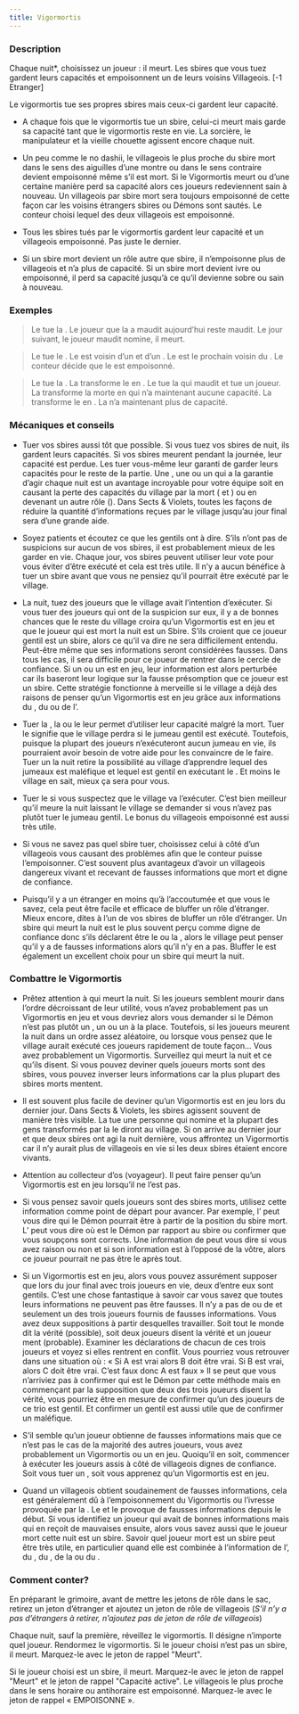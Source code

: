 ```yaml
---
title: Vigormortis
---
```



<Role VIGORMORTIS header />

### Description

Chaque nuit*, choisissez un joueur : il meurt. Les sbires que vous tuez gardent leurs capacités et empoisonnent un de leurs voisins Villageois. [-1 Etranger]

Le vigormortis tue ses propres sbires mais ceux-ci gardent leur capacité.

-   A chaque fois que le vigormortis tue un sbire, celui-ci meurt mais garde sa capacité tant que le vigormortis reste en vie. La sorcière, le manipulateur et la vieille chouette agissent encore chaque nuit.

-   Un peu comme le no dashii, le villageois le plus proche du sbire mort dans le sens des aiguilles d’une montre ou dans le sens contraire devient empoisonné même s’il est mort. Si le Vigormortis meurt ou d’une certaine manière perd sa capacité alors ces joueurs redeviennent sain à nouveau. Un villageois par sbire mort sera toujours empoisonné de cette façon car les voisins étrangers sbires ou Démons sont sautés. Le conteur choisi lequel des deux villageois est empoisonné.

-   Tous les sbires tués par le vigormortis gardent leur capacité et un villageois empoisonné. Pas juste le dernier.

-   Si un sbire mort devient un rôle autre que sbire, il n’empoisonne plus de villageois et n’a plus de capacité. Si un sbire mort devient ivre ou empoisonné, il perd sa capacité jusqu’à ce qu’il devienne sobre ou sain à nouveau.

### Exemples  

> Le <Role VIGORMORTIS /> tue la <Role SORCIERE />. Le joueur que la <Role SORCIERE /> a maudit aujourd’hui reste maudit. Le jour suivant, le joueur maudit nomine, il meurt.

> Le <Role VIGORMORTIS /> tue le <Role JUMEAU_MALEFIQUE />. Le <Role JUMEAU_MALEFIQUE /> est voisin d’un <Role MALADROIT /> et d’un <Role FLEURISTE />. Le <Role SAGE /> est le prochain voisin du <Role MALADROIT />. Le conteur décide que le <Role SAGE /> est empoisonné.

> Le <Role VIGORMORTIS /> tue la <Role VIEILLE_CHOUETTE />. La <Role VIEILLE_CHOUETTE /> transforme le <Role SAVANT /> en <Role SORCIERE />. Le <Role VIGORMORTIS /> tue la <Role SORCIERE /> qui maudit et tue un joueur. La <Role VIEILLE_CHOUETTE /> transforme la <Role SORCIERE /> morte en <Role ORACLE /> qui n’a maintenant aucune capacité. La <Role VIEILLE_CHOUETTE /> transforme le <Role VIGORMORTIS /> en <Role VORTOX />. La <Role VIEILLE_CHOUETTE /> n’a maintenant plus de capacité.

### Mécaniques et conseils

- Tuer vos sbires aussi tôt que possible. Si vous tuez vos sbires de nuit, ils gardent leurs capacités. Si vos sbires meurent pendant la journée, leur capacité est perdue. Les tuer vous-même leur garanti de garder leurs capacités pour le reste de la partie. Une <Role SORCIERE />, une <Role VIEILLE_CHOUETTE /> ou un <Role MANIPULATEUR /> qui a la garantie d’agir chaque nuit est un avantage incroyable pour votre équipe soit en causant la perte des capacités du village par la mort (<Role SORCIERE /> et <Role MANIPULATEUR />) ou en devenant un autre rôle (<Role VIEILLE_CHOUETTE />). Dans Sects & Violets, toutes les façons de réduire la quantité d’informations reçues par le village jusqu’au jour final sera d’une grande aide.

- Soyez patients et écoutez ce que les gentils ont à dire. S’ils n’ont pas de suspicions sur aucun de vos sbires, il est probablement mieux de les garder en vie. Chaque jour, vos sbires peuvent utiliser leur vote pour vous éviter d’être exécuté et cela est très utile. Il n’y a aucun bénéfice à tuer un sbire avant que vous ne pensiez qu’il pourrait être exécuté par le village.

- La nuit, tuez des joueurs que le village avait l’intention d’exécuter. Si vous tuer des joueurs qui ont de la suspicion sur eux, il y a de bonnes chances que le reste du village croira qu’un Vigormortis est en jeu et que le joueur qui est mort la nuit est un Sbire. S’ils croient que ce joueur gentil est un sbire, alors ce qu’il va dire ne sera difficilement entendu. Peut-être même que ses informations seront considérées fausses. Dans tous les cas, il sera difficile pour ce joueur de rentrer dans le cercle de confiance. Si un <Role HORLOGER /> ou un <Role CRIEUR /> est en jeu, leur information est alors perturbée car ils baseront leur logique sur la fausse présomption que ce joueur est un sbire. Cette stratégie fonctionne à merveille si le village a déjà des raisons de penser qu’un Vigormortis est en jeu grâce aux informations du <Role REVEUR />, du <Role SAVANT /> ou de l’<Role ARTISTE />.

- Tuer la <Role SORCIERE />, la <Role VIEILLE_CHOUETTE /> ou le <Role MANIPULATEUR /> leur permet d’utiliser leur capacité malgré la mort. Tuer le <Role JUMEAU_MALEFIQUE /> signifie que le village perdra si le jumeau gentil est exécuté. Toutefois, puisque la plupart des joueurs n’exécuteront aucun jumeau en vie, ils pourraient avoir besoin de votre aide pour les convaincre de le faire. Tuer un <Role JUMEAU_MALEFIQUE /> la nuit retire la possibilité au village d’apprendre lequel des jumeaux est maléfique et lequel est gentil en exécutant le <Role JUMEAU_MALEFIQUE />. Et moins le village en sait, mieux ça sera pour vous.

- Tuer le <Role JUMEAU_MALEFIQUE /> si vous suspectez que le village va l’exécuter. C’est bien meilleur qu’il meure la nuit laissant le village se demander si vous n’avez pas plutôt tuer le jumeau gentil. Le bonus du villageois empoisonné est aussi très utile.

- Si vous ne savez pas quel sbire tuer, choisissez celui à côté d’un villageois vous causant des problèmes afin que le conteur puisse l’empoisonner. C’est souvent plus avantageux d’avoir un villageois dangereux vivant et recevant de fausses informations que mort et digne de confiance.

- Puisqu’il y a un étranger en moins qu’à l’accoutumée et que vous le savez, cela peut être facile et efficace de bluffer un rôle d’étranger. Mieux encore, dites à l’un de vos sbires de bluffer un rôle d’étranger. Un sbire qui meurt la nuit est le plus souvent perçu comme digne de confiance donc s’ils déclarent être le <Role MALADROIT /> ou la <Role DULCINEE />, alors le village peut penser qu’il y a de fausses informations alors qu’il n’y en a pas. Bluffer le <Role SAGE /> est également un excellent choix pour un sbire qui meurt la nuit.

### Combattre le Vigormortis

- Prêtez attention à qui meurt la nuit. Si les joueurs semblent mourir dans l’ordre décroissant de leur utilité, vous n’avez probablement pas un Vigormortis en jeu et vous devriez alors vous demander si le Démon n’est pas plutôt un <Role FANG_GU />, un <Role NO_DASHII /> ou un <Role VORTOX /> à la place. Toutefois, si les joueurs meurent la nuit dans un ordre assez aléatoire, ou lorsque vous pensez que le village aurait exécuté ces joueurs rapidement de toute façon… Vous avez probablement un Vigormortis. Surveillez qui meurt la nuit et ce qu’ils disent. Si vous pouvez deviner quels joueurs morts sont des sbires, vous pouvez inverser leurs informations car la plus plupart des sbires morts mentent. 

- Il est souvent plus facile de deviner qu’un Vigormortis est en jeu lors du dernier jour. Dans Sects & Violets, les sbires agissent souvent de manière très visible. La <Role SORCIERE /> tue une personne qui nomine et la plupart des gens transformés par la <Role VIEILLE_CHOUETTE /> le diront au village. Si on arrive au dernier jour et que deux sbires ont agi la nuit dernière, vous affrontez un Vigormortis car il n’y aurait plus de villageois en vie si les deux sbires étaient encore vivants.

- Attention au collecteur d’os (voyageur). Il peut faire penser qu’un Vigormortis est en jeu lorsqu’il ne l’est pas.

- Si vous pensez savoir quels joueurs sont des sbires morts, utilisez cette information comme point de départ pour avancer. Par exemple, l’<Role HORLOGER /> peut vous dire qui le Démon pourrait être à partir de la position du sbire mort. L’<Role ARTISTE /> peut vous dire où est le Démon par rapport au sbire ou confirmer que vous soupçons sont corrects. Une information de <Role CRIEUR /> peut vous dire si vous avez raison ou non et si son information est à l’opposé de la vôtre, alors ce joueur pourrait ne pas être le <Role CRIEUR /> après tout.

- Si un Vigormortis est en jeu, alors vous pouvez assurément supposer que lors du jour final avec trois joueurs en vie, deux d’entre eux sont gentils. C’est une chose fantastique à savoir car vous savez que toutes leurs informations ne peuvent pas être fausses. Il n’y a pas de <Role VORTOX /> ou de <Role NO_DASHII /> et seulement un des trois joueurs fournis de fausses informations. Vous avez deux suppositions à partir desquelles travailler. Soit tout le monde dit la vérité (possible), soit deux joueurs disent la vérité et un joueur ment (probable). Examiner les déclarations de chacun de ces trois joueurs et voyez si elles rentrent en conflit. Vous pourriez vous retrouver dans une situation où : « Si A est vrai alors B doit être vrai. Si B est vrai, alors C doit être vrai. C’est faux donc A est faux » Il se peut que vous n’arriviez pas à confirmer qui est le Démon par cette méthode mais en commençant par la supposition que deux des trois joueurs disent la vérité, vous pourriez être en mesure de confirmer qu’un des joueurs de ce trio est gentil. Et confirmer un gentil est aussi utile que de confirmer un maléfique.

- S’il semble qu’un joueur obtienne de fausses informations mais que ce n’est pas le cas de la majorité des autres joueurs, vous avez probablement un Vigormortis ou un <Role NO_DASHII /> en jeu. Quoiqu’il en soit, commencer à exécuter les joueurs assis à côté de villageois dignes de confiance. Soit vous tuer un <Role NO_DASHII />, soit vous apprenez qu’un Vigormortis est en jeu.

- Quand un villageois obtient soudainement de fausses informations, cela est généralement dû à l’empoisonnement du Vigormortis ou l’ivresse provoquée par la <Role DULCINEE />. Le <Role VORTOX /> et le <Role NO_DASHII /> provoque de fausses informations depuis le début. Si vous identifiez un joueur qui avait de bonnes informations mais qui en reçoit de mauvaises ensuite, alors vous savez aussi que le joueur mort cette nuit est un sbire. Savoir quel joueur mort est un sbire peut être très utile, en particulier quand elle est combinée à l’information de l’<Role HORLOGER />, du <Role CRIEUR />, du <Role REVEUR />, de la <Role COUTURIERE /> ou du <Role JONGLEUR />.

### Comment conter?

En préparant le grimoire, avant de mettre les jetons de rôle dans le sac, retirez un jeton d’étranger et ajoutez un jeton de rôle de villageois (_S’il n’y a pas d’étrangers à retirer, n’ajoutez pas de jeton de rôle de villageois_)

Chaque nuit, sauf la première, réveillez le vigormortis. Il désigne n’importe quel joueur. Rendormez le vigormortis. Si le joueur choisi n’est pas un sbire, il meurt. Marquez-le avec le jeton de rappel "Meurt".

Si le joueur choisi est un sbire, il meurt. Marquez-le avec le jeton de rappel "Meurt" et le jeton de rappel "Capacité active". Le villageois le plus proche dans le sens horaire ou antihoraire est empoisonné. Marquez-le avec le jeton de rappel « EMPOISONNE ».